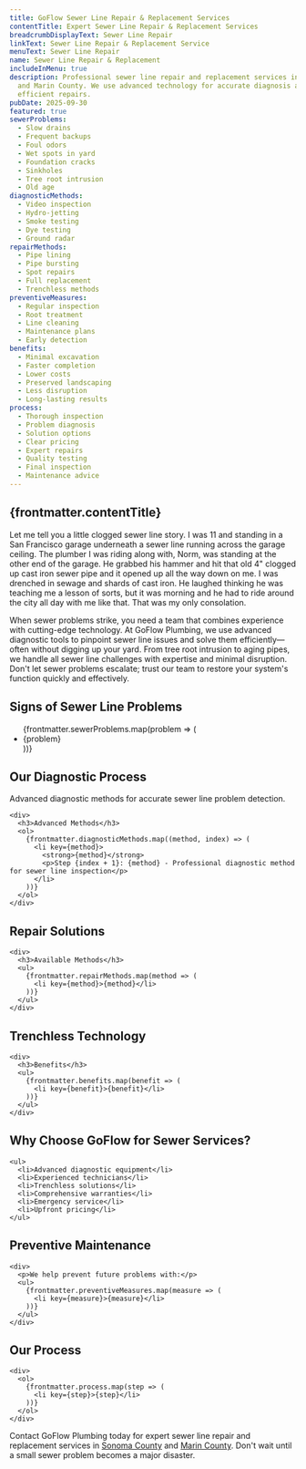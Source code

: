 ```yaml
---
title: GoFlow Sewer Line Repair & Replacement Services
contentTitle: Expert Sewer Line Repair & Replacement Services
breadcrumbDisplayText: Sewer Line Repair
linkText: Sewer Line Repair & Replacement Service
menuText: Sewer Line Repair
name: Sewer Line Repair & Replacement
includeInMenu: true
description: Professional sewer line repair and replacement services in Sonoma
  and Marin County. We use advanced technology for accurate diagnosis and
  efficient repairs.
pubDate: 2025-09-30
featured: true
sewerProblems:
  - Slow drains
  - Frequent backups
  - Foul odors
  - Wet spots in yard
  - Foundation cracks
  - Sinkholes
  - Tree root intrusion
  - Old age
diagnosticMethods:
  - Video inspection
  - Hydro-jetting
  - Smoke testing
  - Dye testing
  - Ground radar
repairMethods:
  - Pipe lining
  - Pipe bursting
  - Spot repairs
  - Full replacement
  - Trenchless methods
preventiveMeasures:
  - Regular inspection
  - Root treatment
  - Line cleaning
  - Maintenance plans
  - Early detection
benefits:
  - Minimal excavation
  - Faster completion
  - Lower costs
  - Preserved landscaping
  - Less disruption
  - Long-lasting results
process:
  - Thorough inspection
  - Problem diagnosis
  - Solution options
  - Clear pricing
  - Expert repairs
  - Quality testing
  - Final inspection
  - Maintenance advice
---
```


<article>
  <h1>{frontmatter.contentTitle}</h1>

  <p>
    Let me tell you a little clogged sewer line story.
    I was 11 and standing in a San Francisco garage underneath a sewer line running across the garage ceiling.
    The plumber I was riding along with, Norm, was standing at the other end of the garage.
    He grabbed his hammer and hit that old 4" clogged up cast iron sewer pipe and it opened up all the way down on me.
    I was drenched in sewage and shards of cast iron.
    He laughed thinking he was teaching me a lesson of sorts, but it was morning and he had to ride around the city all day with me like that.
    That was my only consolation.
  </p>
  <p>
    When sewer problems strike, you need a team that combines experience with cutting-edge technology.
    At GoFlow Plumbing, we use advanced diagnostic tools to pinpoint sewer line issues and solve them efficiently—often without digging up your yard.
    From tree root intrusion to aging pipes, we handle all sewer line challenges with expertise and minimal disruption. Don't let sewer problems escalate;
    trust our team to restore your system's function quickly and effectively.
  </p>

  <section>
    <h2>Signs of Sewer Line Problems</h2>
    <ul>
      {frontmatter.sewerProblems.map(problem => (
        <li key={problem}>{problem}</li>
      ))}
    </ul>
  </section>

  <section>
    <h2>Our Diagnostic Process</h2>
    <p>Advanced diagnostic methods for accurate sewer line problem detection.</p>

    <div>
      <h3>Advanced Methods</h3>
      <ol>
        {frontmatter.diagnosticMethods.map((method, index) => (
          <li key={method}>
            <strong>{method}</strong>
            <p>Step {index + 1}: {method} - Professional diagnostic method for sewer line inspection</p>
          </li>
        ))}
      </ol>
    </div>
  </section>

  <section>
    <h2>Repair Solutions</h2>

    <div>
      <h3>Available Methods</h3>
      <ul>
        {frontmatter.repairMethods.map(method => (
          <li key={method}>{method}</li>
        ))}
      </ul>
    </div>
  </section>

  <section>
    <h2>Trenchless Technology</h2>

    <div>
      <h3>Benefits</h3>
      <ul>
        {frontmatter.benefits.map(benefit => (
          <li key={benefit}>{benefit}</li>
        ))}
      </ul>
    </div>
  </section>

  <section>
    <h2>Why Choose GoFlow for Sewer Services?</h2>

    <ul>
      <li>Advanced diagnostic equipment</li>
      <li>Experienced technicians</li>
      <li>Trenchless solutions</li>
      <li>Comprehensive warranties</li>
      <li>Emergency service</li>
      <li>Upfront pricing</li>
    </ul>
  </section>

  <section>
    <h2>Preventive Maintenance</h2>

    <div>
      <p>We help prevent future problems with:</p>
      <ul>
        {frontmatter.preventiveMeasures.map(measure => (
          <li key={measure}>{measure}</li>
        ))}
      </ul>
    </div>
  </section>

  <section>
    <h2>Our Process</h2>

    <div>
      <ol>
        {frontmatter.process.map(step => (
          <li key={step}>{step}</li>
        ))}
      </ol>
    </div>
  </section>

  <section>
    <p>
      Contact GoFlow Plumbing today for expert sewer line repair and replacement services in
      <a href="/sonoma-county-plumbing/">Sonoma County</a> and <a href="/marin-county-plumbing/">Marin County</a>.
      Don't wait until a small sewer problem becomes a major disaster.
    </p>
  </section>
</article>
